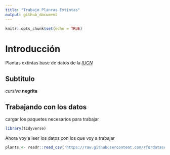 ```yaml
---
title: "Trabajo Planras Extintas"
output: github_document
---
```


```r
knitr::opts_chunk$set(echo = TRUE)
```

# Introducción

Plantas extintas base de datos de la [*IUCN*](https://www.iucnredlist.org/)

## Subtitulo

*cursiva*
**negrita**


## Trabajando con los datos

cargar los paquetes necesarios para trabajar

```r
library(tidyverse)
```

Ahora voy a leer los datos con los que voy a trabajar 
```r
plants <- readr::read_csv('https://raw.githubusercontent.com/rfordatascience/tidytuesday/master/data/2020/2020-08-18/plants.csv')

```

